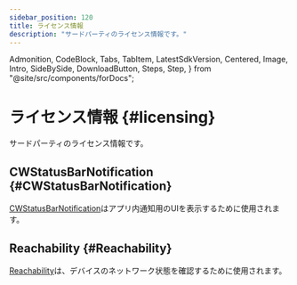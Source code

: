 ```yaml
---
sidebar_position: 120
title: ライセンス情報
description: "サードパーティのライセンス情報です。"
---
```


  Admonition,
  CodeBlock,
  Tabs,
  TabItem,
  LatestSdkVersion,
  Centered,
  Image,
  Intro,
  SideBySide,
  DownloadButton,
  Steps,
  Step,
} from "@site/src/components/forDocs";

# ライセンス情報 {#licensing}

<Intro>

サードパーティのライセンス情報です。

</Intro>

## CWStatusBarNotification {#CWStatusBarNotification}

[CWStatusBarNotification](https://github.com/cezarywojcik/CWStatusBarNotification)はアプリ内通知用のUIを表示するために使用されます。

## Reachability {#Reachability}

[Reachability](https://github.com/tonymillion/Reachability)は、デバイスのネットワーク状態を確認するために使用されます。

